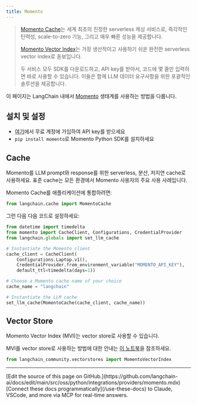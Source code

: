 ```yaml
---
title: Momento
---
```


> [Momento Cache](https://docs.momentohq.com/)는 세계 최초의 진정한 serverless 캐싱 서비스로, 즉각적인 탄력성, scale-to-zero 기능, 그리고 매우 빠른 성능을 제공합니다.
>
> [Momento Vector Index](https://docs.momentohq.com/vector-index)는 가장 생산적이고 사용하기 쉬운 완전한 serverless vector index로 돋보입니다.
>
> 두 서비스 모두 SDK를 다운로드하고, API key를 받아서, 코드에 몇 줄만 입력하면 바로 사용할 수 있습니다. 이들은 함께 LLM 데이터 요구사항을 위한 포괄적인 솔루션을 제공합니다.

이 페이지는 LangChain 내에서 [Momento](https://gomomento.com) 생태계를 사용하는 방법을 다룹니다.

## 설치 및 설정

- [여기](https://console.gomomento.com/)에서 무료 계정에 가입하여 API key를 받으세요
- `pip install momento`로 Momento Python SDK를 설치하세요

## Cache

Momento를 LLM prompt와 response를 위한 serverless, 분산, 저지연 cache로 사용하세요. 표준 cache는 모든 환경에서 Momento 사용자의 주요 사용 사례입니다.

Momento Cache를 애플리케이션에 통합하려면:

```python
from langchain.cache import MomentoCache
```

그런 다음 다음 코드로 설정하세요:

```python
from datetime import timedelta
from momento import CacheClient, Configurations, CredentialProvider
from langchain.globals import set_llm_cache

# Instantiate the Momento client
cache_client = CacheClient(
    Configurations.Laptop.v1(),
    CredentialProvider.from_environment_variable("MOMENTO_API_KEY"),
    default_ttl=timedelta(days=1))

# Choose a Momento cache name of your choice
cache_name = "langchain"

# Instantiate the LLM cache
set_llm_cache(MomentoCache(cache_client, cache_name))
```

## Vector Store

Momento Vector Index (MVI)는 vector store로 사용할 수 있습니다.

MVI를 vector store로 사용하는 방법에 대한 안내는 [이 노트북](/oss/python/integrations/vectorstores/momento_vector_index)을 참조하세요.

```python
from langchain_community.vectorstores import MomentoVectorIndex
```

---

<Callout icon="pen-to-square" iconType="regular">
    [Edit the source of this page on GitHub.](https://github.com/langchain-ai/docs/edit/main/src/oss/python/integrations/providers/momento.mdx)
</Callout>
<Tip icon="terminal" iconType="regular">
    [Connect these docs programmatically](/use-these-docs) to Claude, VSCode, and more via MCP for    real-time answers.
</Tip>
